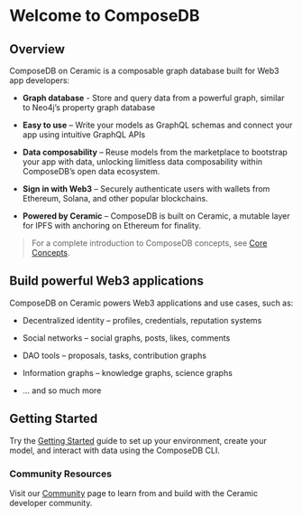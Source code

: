 # Welcome to ComposeDB
<!-- <img src={require('.static/img/intro-dataverse.png').default} /> -->

## Overview
ComposeDB on Ceramic is a composable graph database built for Web3 app developers:

-  **Graph database** - Store and query data from a powerful graph, similar to Neo4j’s property graph database

-  **Easy to use** – Write your models as GraphQL schemas and connect your app using intuitive GraphQL APIs

-  **Data composability** – Reuse models from the marketplace to bootstrap your app with data, unlocking limitless data composability within ComposeDB’s open data ecosystem.

-  **Sign in with Web3** – Securely authenticate users with wallets from Ethereum, Solana, and other popular blockchains.

-  **Powered by Ceramic** – ComposeDB is built on Ceramic, a mutable layer for IPFS with anchoring on Ethereum for finality.

> For a complete introduction to ComposeDB concepts, see [Core Concepts](./core-concepts).

>

## Build powerful Web3 applications
ComposeDB on Ceramic powers Web3 applications and use cases, such as:

- Decentralized identity – profiles, credentials, reputation systems

- Social networks – social graphs, posts, likes, comments

- DAO tools – proposals, tasks, contribution graphs

- Information graphs – knowledge graphs, science graphs

- … and so much more


## Getting Started
Try the [Getting Started](./getting-started) guide to set up your environment, create your model, and interact with data using the ComposeDB CLI.
  

<!-- ## Go Deeper
### Integration Guides - Coming Soon
After Getting Started, go deeper by jumping into our development guides:

- [Data Modeling](https://www.notion.so/Data-Modeling-2599a8a3f4bd47d29c4898780a80f9cd)

- [Application setup](https://www.notion.so/Application-setup-4ba61ae9757f4fbf9769aff4e95d1b93)

- [User authentication](https://www.notion.so/User-authentication-298ad2839e02449caed1e39a9dd6b045)

- [Data interactions](https://www.notion.so/Data-interactions-249a50eba41341e8954511175f468fa2) -->

  
### Community Resources
Visit our [Community](./community) page to learn from and build with the Ceramic developer community.